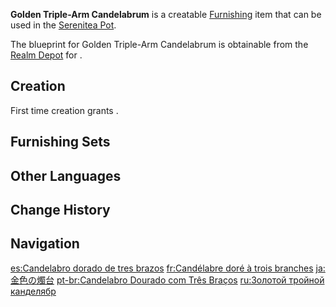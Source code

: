 {{Furnishing Infobox
|id             = 363309
|image          = Item Golden Triple-Arm Candelabrum.png
|category       = Ornaments
|subcategory    = Utensil
|quality        = 3
|adeptal_energy = 60
|load           = 85
|reduced_load   = 85
|description    = A candelabrum with three gold-painted branches. It looks expensive but is actually quite affordable.<br>Can be a bit of a fire hazard if left in your study.
|blueprint      = Realm Depot
|source1        = [[Adeptal Mirror]]
}}
'''Golden Triple-Arm Candelabrum''' is a creatable [[Furnishing]] item that can be used in the [[Serenitea Pot]].

The blueprint for Golden Triple-Arm Candelabrum is obtainable from the [[Realm Depot]] for {{Item|Realm Currency|24|x=160}}.

==Creation==
First time creation grants {{Item|Trust|24|x=60}}.
{{Recipe
|type = Creation
|time = 14h
|Iron Chunk = 4
|Yellow Dye = 4
|sort = Iron Chunk;Yellow Dye
}}

==Furnishing Sets==
{{Craft Usage|type=Furnishing Set}}

==Other Languages==
{{Other Languages
|en      = Golden Triple-Arm Candelabrum
|zhs     = 金色三重烛台
|zhs_rm  = Jīnsè Sānchóng Zhútái
|zht     = 金色三重燭臺
|zht_rm  = Jīnsè Sānchóng Zhútái
|zh_tl   = 
|ja      = 金色の燭台
|ja_rm   = Kin'iro no Shokudai
|ja_tl   = Golden Candlestick
|ko      = 금색 삼중 촛대
|ko_tl   = Golden Triple Candlestick
|es      = Candelabro dorado de tres brazos
|es_tl   = Three-Armed Golden Candelabrum
|fr      = Candélabre doré à trois branches
|fr_tl   = Golden Candelabrum with Three Branches
|ru      = Золотой тройной канделябр
|ru_tl   = Golden Triple-Arm Candelabrum
|th      = เชิงเทียนสามชั้นสีทอง
|th_rm   = 
|th_tl   = 
|vi      = Đế Cắm Nến Vàng Ba Tầng
|vi_tl   = 
|de      = Goldener dreiarmiger Leuchter
|de_tl   = Golden Triple-Armed Candelabrum
|id      = Tempat Lilin Berlapis Emas Cabang 3
|id_tl   = 3-Branch Gold Plated Candle Holder
|pt      = Candelabro Dourado com Três Braços
|pt_tl   = 
|tr      = Üçlü Altın Şamdan
|tr_tl   = 
|it      = Candelabro dorato a tre bracci
|it_tl   = 
}}

==Change History==
{{Change History|1.5}}

==Navigation==
{{Furnishing Navbox|interior}}

[[es:Candelabro dorado de tres brazos]]
[[fr:Candélabre doré à trois branches]]
[[ja:金色の燭台]]
[[pt-br:Candelabro Dourado com Três Braços]]
[[ru:Золотой тройной канделябр]]